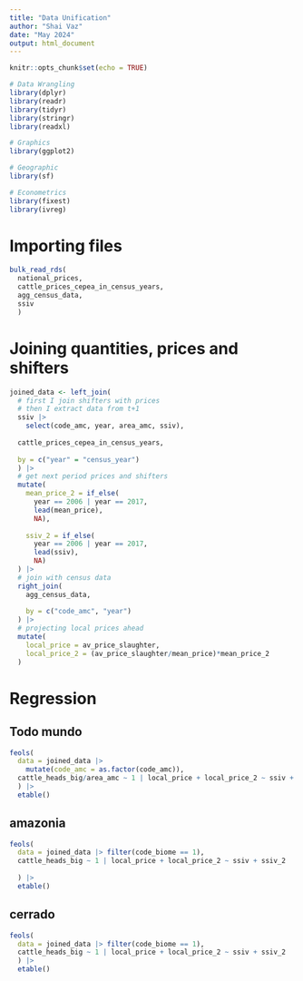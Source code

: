 ```yaml
---
title: "Data Unification"
author: "Shai Vaz"
date: "May 2024"
output: html_document
---
```


```r
knitr::opts_chunk$set(echo = TRUE)
```

```r
# Data Wrangling
library(dplyr)
library(readr)
library(tidyr)
library(stringr)
library(readxl)

# Graphics
library(ggplot2)

# Geographic
library(sf)

# Econometrics
library(fixest)
library(ivreg)
```

# Importing files

```r
bulk_read_rds(
  national_prices,
  cattle_prices_cepea_in_census_years,
  agg_census_data,
  ssiv
  )
```

# Joining quantities, prices and shifters

```r
joined_data <- left_join(
  # first I join shifters with prices
  # then I extract data from t+1
  ssiv |> 
    select(code_amc, year, area_amc, ssiv),
  
  cattle_prices_cepea_in_census_years,
  
  by = c("year" = "census_year")
  ) |> 
  # get next period prices and shifters
  mutate(
    mean_price_2 = if_else(
      year == 2006 | year == 2017,
      lead(mean_price),
      NA),
    
    ssiv_2 = if_else(
      year == 2006 | year == 2017,
      lead(ssiv),
      NA)
  ) |>
  # join with census data
  right_join(
    agg_census_data,
    
    by = c("code_amc", "year")
  ) |> 
  # projecting local prices ahead 
  mutate(
    local_price = av_price_slaughter,
    local_price_2 = (av_price_slaughter/mean_price)*mean_price_2
  )
```

# Regression

## Todo mundo

```r
feols(
  data = joined_data |> 
    mutate(code_amc = as.factor(code_amc)),
  cattle_heads_big/area_amc ~ 1 | local_price + local_price_2 ~ ssiv + ssiv_2
  ) |> 
  etable()
```

## amazonia

```r
feols(
  data = joined_data |> filter(code_biome == 1),
  cattle_heads_big ~ 1 | local_price + local_price_2 ~ ssiv + ssiv_2
  
  ) |> 
  etable()
```

## cerrado

```r
feols(
  data = joined_data |> filter(code_biome == 1),
  cattle_heads_big ~ 1 | local_price + local_price_2 ~ ssiv + ssiv_2
  ) |> 
  etable()
```
